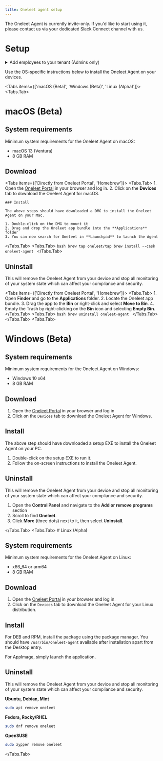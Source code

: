 ```yaml
---
title: Oneleet agent setup
---
```



<Callout type="warning">
  The Oneleet Agent is currently invite-only. If you'd like to start using it, please contact us via your dedicated Slack Connect channel with us.
</Callout>

# Setup

<details>
<summary>Add employees to your tenant (Admins only)</summary>

1. Go to the [Oneleet Dashboard](https://app.oneleet.com).
2. Click on the `People` tab.
3. Make sure everyone you want to add is either a tenant member or an employee.
<Callout type="info">
  An employee has access to the [Oneleet Portal](https://portal.oneleet.com), while a tenant member has access to both the [Dashboard](https://app.oneleet.com) as well as the Portal.
</Callout>
</details>

Use the OS-specific instructions below to install the Oneleet Agent on your devices.

<Tabs items={['macOS (Beta)', 'Windows (Beta)', 'Linux (Alpha)']}>
  <Tabs.Tab>
  # macOS (Beta)

## System requirements

Minimum system requirements for the Oneleet Agent on macOS:

- macOS 13 (Ventura)
- 8 GB RAM

## Download

<Tabs items={['Directly from Oneleet Portal', 'Homebrew']}>
  <Tabs.Tab>
    1. Open the [Oneleet Portal](https://portal.oneleet.com) in your browser and log in.
    2. Click on the **Devices** tab to download the Oneleet Agent for macOS.

    ### Install

    The above steps should have downloaded a DMG to install the Oneleet Agent on your Mac.

    1. Double-click on the DMG to mount it
    2. Drag and drop the Oneleet app bundle into the **Applications** folder
    3. You can now search for Oneleet in **Launchpad** to launch the Agent
  </Tabs.Tab>
  <Tabs.Tab>
    ```bash
    brew tap oneleet/tap
    brew install --cask oneleet-agent
    ```
  </Tabs.Tab>
</Tabs>

## Uninstall

<Callout type="warning">
  This will remove the Oneleet Agent from your device and stop all monitoring of
  your system state which can affect your compliance and security.
</Callout>

<Tabs items={['Directly from Oneleet Portal', 'Homebrew']}>
  <Tabs.Tab>
    1. Open **Finder** and go to the **Applications** folder.
    2. Locate the Oneleet app bundle.
    3. Drag the app to the **Bin** or right-click and select **Move to Bin**.
    4. Empty the Trash by right-clicking on the **Bin** icon and selecting **Empty Bin**.
  </Tabs.Tab>
  <Tabs.Tab>
    ```bash
    brew uninstall oneleet-agent
    ```
  </Tabs.Tab>
</Tabs>
  </Tabs.Tab>
  <Tabs.Tab>
# Windows (Beta)

## System requirements

Minimum system requirements for the Oneleet Agent on Windows:

- Windows 10 x64
- 8 GB RAM

## Download

1. Open the [Oneleet Portal](https://portal.oneleet.com) in your browser and log in.
2. Click on the `Devices` tab to download the Oneleet Agent for Windows.

## Install

The above step should have downloaded a setup EXE to install the Oneleet Agent on your PC.

1. Double-click on the setup EXE to run it.
2. Follow the on-screen instructions to install the Oneleet Agent.

## Uninstall

<Callout type="warning">
  This will remove the Oneleet Agent from your device and stop all monitoring of
  your system state which can affect your compliance and security.
</Callout>

1. Open the **Control Panel** and navigate to the **Add or remove programs** section
2. Scroll to find **Oneleet**.
3. Click **More** (three dots) next to it, then select **Uninstall**.

  </Tabs.Tab>
  <Tabs.Tab>
    # Linux (Alpha)

## System requirements

Minimum system requirements for the Oneleet Agent on Linux:

- x86_64 or arm64
- 8 GB RAM

## Download

1. Open the [Oneleet Portal](https://portal.oneleet.com) in your browser and log in.
2. Click on the `Devices` tab to download the Oneleet Agent for your Linux distribution.

## Install

For DEB and RPM, install the package using the package manager. You should have `/usr/bin/oneleet-agent` available after installation apart from the Desktop entry.

For AppImage, simply launch the application.

## Uninstall

<Callout type="warning">
  This will remove the Oneleet Agent from your device and stop all monitoring of
  your system state which can affect your compliance and security.
</Callout>

**Ubuntu, Debian, Mint**

```bash
sudo apt remove oneleet
```

**Fedora, Rocky/RHEL**

```bash
sudo dnf remove oneleet
```

**OpenSUSE**

```bash
sudo zypper remove oneleet
```
  </Tabs.Tab>
</Tabs>
